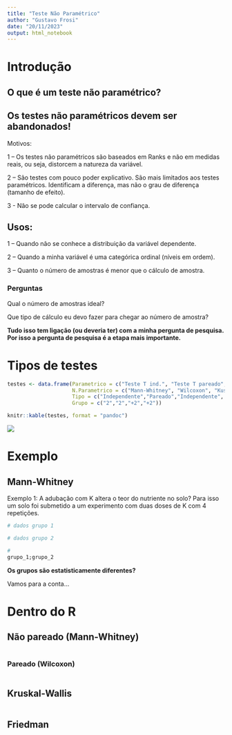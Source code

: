 ```yaml
---
title: "Teste Não Paramétrico"
author: "Gustavo Frosi"
date: "20/11/2023"
output: html_notebook
---
```


# Introdução

## O que é um teste não paramétrico?



## Os testes não paramétricos devem ser **abandonados!** 

Motivos:

1 – Os testes não paramétricos são baseados em Ranks e não em medidas reais, ou seja, distorcem a natureza da variável.

2 – São testes com pouco poder explicativo. São mais limitados aos testes paramétricos. Identificam a diferença, mas não o grau de diferença (tamanho de efeito).

3 - Não se pode calcular o intervalo de confiança.

## Usos:

1 – Quando não se conhece a distribuição da variável dependente.

2 – Quando a minha variável é uma categórica ordinal (níveis em ordem).

3 – Quanto o número de amostras é menor que o cálculo de amostra.

### Perguntas

Qual o número de amostras ideal?

Que tipo de cálculo eu devo fazer para chegar ao número de amostra?

**Tudo isso tem ligação (ou deveria ter) com a minha pergunta de pesquisa. Por isso a pergunta de pesquisa é a etapa mais importante.**


# Tipos de testes

```r
testes <- data.frame(Parametrico = c("Teste T ind.", "Teste T pareado", "Anova ind.", "Anova pareada"), 
                     N.Parametrico = c("Mann-Whitney", "Wilcoxon", "Kuskal-Wallis", "Friedman"), 
                     Tipo = c("Independente","Pareado","Independente", "Pareado"),
                     Grupo = c("2","2","+2","+2"))

knitr::kable(testes, format = "pandoc")
```

![](https://marcoarmello.files.wordpress.com/2012/05/teste-estatistico-marco-mello.001.png)

# Exemplo 

## Mann-Whitney

Exemplo 1: 
A adubação com K altera o teor do nutriente no solo?
Para isso um solo foi submetido a um experimento com duas doses de K com 4 repetições. 

```r
# dados grupo 1

# dados grupo 2

# 
grupo_1;grupo_2
```

**Os grupos são estatisticamente diferentes?**

Vamos para a conta...




# Dentro do R

## Não pareado (Mann-Whitney)

```r

```

### Pareado (Wilcoxon)
```r

```

## Kruskal-Wallis
```r


```

## Friedman

```r


```






